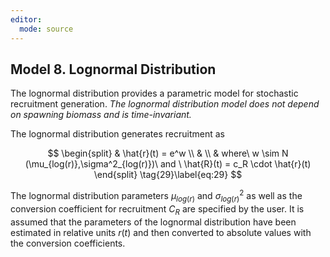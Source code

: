 ```yaml
---
editor: 
  mode: source
---
```


## Model 8. Lognormal Distribution {.unnumbered}

The lognormal distribution provides a parametric model for stochastic recruitment generation. *The lognormal distribution model does not depend on spawning biomass and is time-invariant.*

The lognormal distribution generates recruitment as

$$
\begin{split}
& \hat{r}(t) = e^w \\
& \\
& where\ w \sim N (\mu_{log(r)},\sigma^2_{log(r)})\ and \ \hat{R}(t) = c_R \cdot \hat{r}(t)
\end{split}
\tag{29}\label{eq:29}
$$

The lognormal distribution parameters $\mu_{log(r)}$ and $\sigma^2_{log(r)}$ as well as the conversion coefficient for recruitment $C_R$ are specified by the user. It is assumed that the parameters of the lognormal distribution have been estimated in relative units $r(t)$ and then converted to absolute values with the conversion coefficients.
